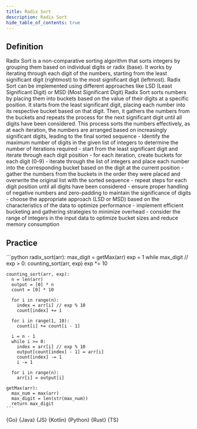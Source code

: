 ```yaml
---
title: Radix Sort
description: Radix Sort
hide_table_of_contents: true
---
```





## Definition

<Tabs>
  <TabItem value="definition" label="Definition">
    Radix Sort is a non-comparative sorting algorithm that sorts integers by grouping them based on individual digits or radix (base). It works by iterating through each digit of the numbers, starting from the least significant digit (rightmost) to the most significant digit (leftmost). Radix Sort can be implemented using different approaches like LSD (Least Significant Digit) or MSD (Most Significant Digit)
  </TabItem>
  <TabItem value="how" label="Explanation">
    Radix Sort sorts numbers by placing them into buckets based on the value of their digits at a specific position. It starts from the least significant digit, placing each number into its respective bucket based on that digit. Then, it gathers the numbers from the buckets and repeats the process for the next significant digit until all digits have been considered. This process sorts the numbers effectively, as at each iteration, the numbers are arranged based on increasingly significant digits, leading to the final sorted sequence
  </TabItem>
  <TabItem value="guidance" label="Guidance">
    - Identify the maximum number of digits in the given list of integers to determine the number of iterations required
      - start from the least significant digit and iterate through each digit position
      - for each iteration, create buckets for each digit (0-9)
      - iterate through the list of integers and place each number into the corresponding bucket based on the digit at the current position
      - gather the numbers from the buckets in the order they were placed and overwrite the original list with the sorted sequence
      - repeat steps for each digit position until all digits have been considered
  </TabItem>
  <TabItem value="tips" label="Tips">
    - ensure proper handling of negative numbers and zero-padding to maintain the significance of digits
    - choose the appropriate approach (LSD or MSD) based on the characteristics of the data to optimize performance
    - implement efficient bucketing and gathering strategies to minimize overhead
    - consider the range of integers in the input data to optimize bucket sizes and reduce memory consumption
  </TabItem>
</Tabs>

## Practice

<Tabs>
  <TabItem value="practice" label="Practice">
    ```python
    radix_sort(arr):
      max_digit = getMax(arr)
      exp = 1
      while max_digit // exp > 0:
        counting_sort(arr, exp)
        exp *= 10

    counting_sort(arr, exp):
      n = len(arr)
      output = [0] * n
      count = [0] * 10

      for i in range(n):
        index = arr[i] // exp % 10
        count[index] += 1

      for i in range(1, 10):
        count[i] += count[i - 1]

      i = n - 1
      while i >= 0:
        index = arr[i] // exp % 10
        output[count[index] - 1] = arr[i]
        count[index] -= 1
        i -= 1

      for i in range(n):
        arr[i] = output[i]

    getMax(arr):
      max_num = max(arr)
      max_digit = len(str(max_num))
      return max_digit
    ```
  </TabItem>
  <TabItem value="solution" label="Solution">
    <Tabs queryString="code">
      <TabItem
        value="go"
        label=""
        attributes={{ title: "Go Lang", className: "code_lang go m" }}
      >
        <CodeBlock language="go">{Go}</CodeBlock>
      </TabItem>
      <TabItem
        value="java"
        label=""
        attributes={{ title: "Java", className: "code_lang java m" }}
      >
        <CodeBlock language="java">{Java}</CodeBlock>
      </TabItem>
      <TabItem
        value="js"
        label=""
        attributes={{ title: "JavaScript", className: "code_lang js m" }}
      >
        <CodeBlock language="js">{JS}</CodeBlock>
      </TabItem>
      <TabItem
        value="kotlin"
        label=""
        attributes={{ title: "Kotlin", className: "code_lang kotlin m" }}
      >
        <CodeBlock language="kotlin">{Kotlin}</CodeBlock>
      </TabItem>
      <TabItem
        value="python"
        label=""
        attributes={{ title: "Python", className: "code_lang python m" }}
      >
        <CodeBlock language="python">{Python}</CodeBlock>
      </TabItem>
      <TabItem
        value="rust"
        label=""
        attributes={{ title: "Rust", className: "code_lang rust m" }}
      >
        <CodeBlock language="rust">{Rust}</CodeBlock>
      </TabItem>
      <TabItem
        value="ts"
        label=""
        attributes={{ title: "TypeScript", className: "code_lang ts m" }}
      >
        <CodeBlock language="ts">{TS}</CodeBlock>
      </TabItem>
    </Tabs>
  </TabItem>
</Tabs>
